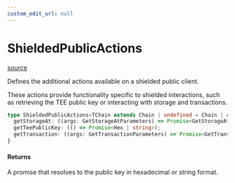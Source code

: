 ```yaml
---
custom_edit_url: null
---
```


# ShieldedPublicActions
<div className="doc-side">
<div className="doc-main-source">

[source](https://github.com/SeismicSystems/seismic-client/blob/86b3230/packages/seismic-viem/src/actions/public.ts#L33)

</div>
</div>

<div className="doc-subtitle">

Defines the additional actions available on a shielded public client.

These actions provide functionality specific to shielded interactions,
such as retrieving the TEE public key or interacting with storage and transactions.

</div>

```ts
type ShieldedPublicActions<TChain extends Chain | undefined = Chain | undefined> = {
  getStorageAt: ((args: GetStorageAtParameters) => Promise<GetStorageAtReturnType>);
  getTeePublicKey: (() => Promise<Hex | string>);
  getTransaction: ((args: GetTransactionParameters) => Promise<GetTransactionReturnType>)
}
```

<h4 className="doc-comment-title">Returns</h4>

A promise that resolves to the public key in hexadecimal or string format.